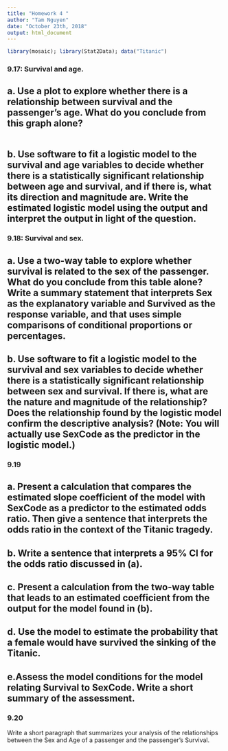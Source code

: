 ```yaml
---
title: "Homework 4 "
author: "Tam Nguyen"
date: "October 23th, 2018"
output: html_document
---
```

```r
library(mosaic); library(Stat2Data); data("Titanic")
```

### 9.17: Survival and age.

## a. Use a plot to explore whether there is a relationship between survival and the passenger’s age. What do you conclude from this graph alone?

```r

```


## b. Use software to fit a logistic model to the survival and age variables to decide whether there is a statistically significant relationship between age and survival, and if there is, what its direction and magnitude are. Write the estimated logistic model using the output and interpret the output in light of the question.




### 9.18: Survival and sex.
## a. Use a two-way table to explore whether survival is related to the sex of the passenger. What do you conclude from this table alone? Write a summary statement that interprets Sex as the explanatory variable and Survived as the response variable, and that uses simple comparisons of conditional proportions or percentages.


## b. Use software to fit a logistic model to the survival and sex variables to decide whether there is a statistically significant relationship between sex and survival. If there is, what are the nature and magnitude of the relationship? Does the relationship found by the logistic model confirm the descriptive analysis? (Note: You will actually use SexCode as the predictor in the logistic model.)


### 9.19
## a. Present a calculation that compares the estimated slope coefficient of the model with SexCode as a predictor to the estimated odds ratio. Then give a sentence that interprets the odds ratio in the context of the Titanic tragedy. 


## b. Write a sentence that interprets a 95% CI for the odds ratio discussed in (a). 

## c. Present a calculation from the two-way table that leads to an estimated coefficient from the output for the model found in (b).

## d. Use the model to estimate the probability that a female would have survived the sinking of the Titanic. 

## e.Assess the model conditions for the model relating Survival to SexCode. Write a short summary of the assessment.



### 9.20

Write a short paragraph that summarizes your analysis of the relationships between the Sex and Age of a passenger and the passenger’s Survival.


